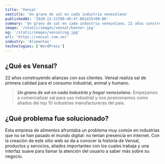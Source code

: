```yaml
---
title: 'Vensal'
seotitle: 'Un grano de sal en cada industria venezolana'
publishedAt: '2020-12-21T00:46:47.061435+00:00'
summary: 'Un grano de sal en cada industria venezolana. 22 años construyendo alianzas. Productos de primera calidad para el consumo industrial, animal y humano.'
image: '/static/images/vensal/banner.jpg'
og: '/static/images/vensal/og.jpg'
url: 'https://vensal.com.ve/'
industry: 'Alimentos'
technologies: ['WordPress']
---
```


## ¿Qué es Vensal?

22 años construyendo alianzas con sus clientes. Vensal realiza sal de primera calidad para el consumo industrial, animal y humano.

> _**Un grano de sal en cada industria y hogar venezolano**_. Empezamos a comercializar sal para uso industrial y nos posicionamos como aliados del top 10 industrias manufactureras del país.

## ¿Qué problema fue solucionado?

Esta empresa de alimentos afrontaba un problema muy común en industrias que no se han pasado el mundo digital: no tenían presencia en internet. Con la creación de este sitio web se da a conocer la historia de Vensal, productos y servicios, aliados importantes con los cuales trabaja y una interfaz suave para llamar la atención del usuario a saber más sobre su negocio.
